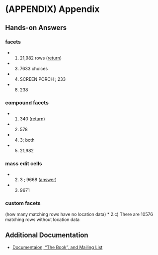# (APPENDIX) Appendix {-} 

## Hands-on Answers {-}

### facets {#appendix-facets -}
* 1) 21,982 rows ([return](#handson-facets))  
* 3) 7633 choices
* 4) SCREEN PORCH ; 233
* 8) 238

### compound facets {#appendix-compound -}
* 1) 340 ([return](#compound-facets))
* 2) 578
* 4) 3; both
* 5) 21,982

###  mass edit cells {#appendix-mass-edit -}
* 2) 3 ; 9668 ([answer](#mass-edit))
* 3) 9671


### custom facets {-}
(how many matching rows have no location data)
*  2.c)  There are 10576 matching rows without location data

## Additional Documentation {-}
* [Documentaion, "The Book", and Mailing List](http://openrefine.org/documentation.html)